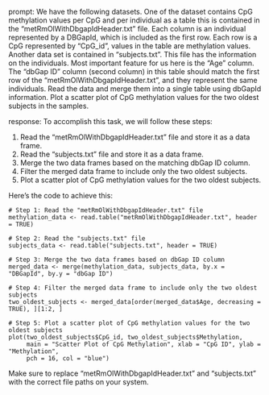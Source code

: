 prompt:
We have the following datasets. One of the dataset contains CpG methylation values per CpG and per individual as a table this is contained in the “metRmOlWithDbgapIdHeader.txt” file. Each column is an individual represented by a DBGapId, which is included as the first row. Each row is a CpG represented by "CpG_id", values in the table are methylation values. Another data set is contained in “subjects.txt”. This file has the information on the individuals. Most important feature for us here is the "Age" column. The "dbGap ID" column (second column) in this table should match the first row of the "metRmOlWithDbgapIdHeader.txt", and they represent the same individuals. Read the data and merge them into a single table using dbGapId information. Plot a scatter plot of CpG methylation values for the two oldest subjects in the samples.

response:
To accomplish this task, we will follow these steps:

1. Read the "metRmOlWithDbgapIdHeader.txt" file and store it as a data frame.
2. Read the "subjects.txt" file and store it as a data frame.
3. Merge the two data frames based on the matching dbGap ID column.
4. Filter the merged data frame to include only the two oldest subjects.
5. Plot a scatter plot of CpG methylation values for the two oldest subjects.

Here's the code to achieve this:

```
# Step 1: Read the "metRmOlWithDbgapIdHeader.txt" file
methylation_data <- read.table("metRmOlWithDbgapIdHeader.txt", header = TRUE)

# Step 2: Read the "subjects.txt" file
subjects_data <- read.table("subjects.txt", header = TRUE)

# Step 3: Merge the two data frames based on dbGap ID column
merged_data <- merge(methylation_data, subjects_data, by.x = "DBGapId", by.y = "dbGap ID")

# Step 4: Filter the merged data frame to include only the two oldest subjects
two_oldest_subjects <- merged_data[order(merged_data$Age, decreasing = TRUE), ][1:2, ]

# Step 5: Plot a scatter plot of CpG methylation values for the two oldest subjects
plot(two_oldest_subjects$CpG_id, two_oldest_subjects$Methylation, 
     main = "Scatter Plot of CpG Methylation", xlab = "CpG ID", ylab = "Methylation", 
     pch = 16, col = "blue")
```

Make sure to replace "metRmOlWithDbgapIdHeader.txt" and "subjects.txt" with the correct file paths on your system.

